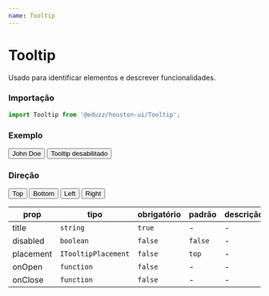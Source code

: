```yaml
---
name: Tooltip
---
```




# Tooltip

Usado para identificar elementos e descrever funcionalidades.

### Importação

```js
import Tooltip from '@eduzz/houston-ui/Tooltip';
```

### Exemplo

<Playground>
  <Row>
    <Column>
      <Tooltip title='Lorem ipsum dolor'>
        <Button>John Doe</Button>
      </Tooltip>
    </Column>
    <Column>
      <Tooltip title='Lorem ipsum dolor' disabled>
        <Button>Tooltip desabilitado</Button>
      </Tooltip>
    </Column>
  </Row>
</Playground>

### Direção

<Playground>
  <Row>
    <Column>
      <Tooltip title='Lorem ipsum dolor'>
        <Button>Top</Button>
      </Tooltip>
    </Column>
    <Column>
      <Tooltip title='Lorem ipsum dolor' placement='bottom'>
        <Button>Bottom</Button>
      </Tooltip>
    </Column>
    <Column>
      <Tooltip title='Lorem ipsum dolor' placement='left'>
        <Button>Left</Button>
      </Tooltip>
    </Column>
    <Column>
      <Tooltip title='Lorem ipsum dolor' placement='right'>
        <Button>Right</Button>
      </Tooltip>
    </Column>
  </Row>
</Playground>

| prop      | tipo                | obrigatório | padrão  | descrição |
| --------- | ------------------- | ----------- | ------- | --------- |
| title     | `string`            | `true`      | -       | -         |
| disabled  | `boolean`           | `false`     | `false` | -         |
| placement | `ITooltipPlacement` | `false`     | `top`   | -         |
| onOpen    | `function`          | `false`     | -       | -         |
| onClose   | `function`          | `false`     | -       | -         |
